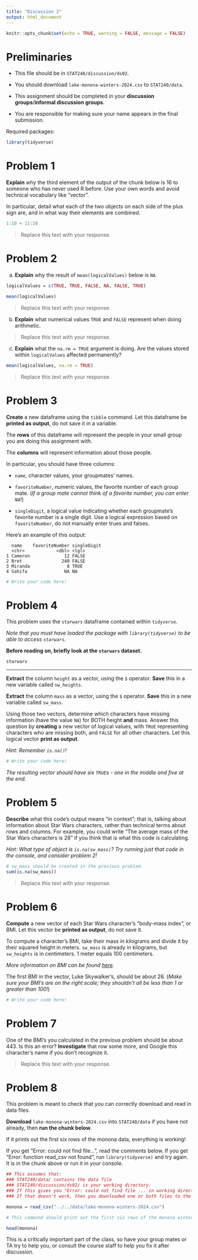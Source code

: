 ```yaml
---
title: "Discussion 2"
output: html_document
---
```


```r
knitr::opts_chunk$set(echo = TRUE, warning = FALSE, message = FALSE)

```

# Preliminaries

-   This file should be in `STAT240/discussion/ds02`.

-   You should download `lake-monona-winters-2024.csv` to `STAT240/data`.

-   This assignment should be completed in your **discussion groups**/**informal discussion groups**.

-   You are responsible for making sure your name appears in the final submission.

Required packages:

```r
library(tidyverse)
```


# Problem 1

**Explain** why the third element of the output of the chunk below is 16 to someone who has never used R before. Use your own words and avoid technical vocabulary like "vector".

In particular, detail what each of the two objects on each side of the plus sign are, and in what way their elements are combined.

```r
1:10 + 11:20
```

> Replace this text with your response.

# Problem 2

a)  **Explain** why the result of `mean(logicalValues)` below is `NA`.

```r
logicalValues = c(TRUE, TRUE, FALSE, NA, FALSE, TRUE)

mean(logicalValues)
```

> Replace this text with your response.

b)  **Explain** what numerical values `TRUE` and `FALSE` represent when doing arithmetic.

> Replace this text with your response.

c)  **Explain** what the `na.rm = TRUE` argument is doing. Are the values stored within `logicalValues` affected permanently?

```r
mean(logicalValues, na.rm = TRUE)
```

> Replace this text with your response.

# Problem 3

**Create** a new dataframe using the `tibble` command. Let this dataframe be **printed as output**, do not save it in a variable.

The **rows** of this dataframe will represent the people in your small group you are doing this assignment with.

The **columns** will represent information about those people.

In particular, you should have three columns:

-   `name`, character values, your groupmates' names.

-   `favoriteNumber`, numeric values, the favorite number of each group mate. (*If a group mate cannot think of a favorite number, you can enter `NA`!*)

-   `singleDigit`, a logical value indicating whether each groupmate's favorite number is a single digit. Use a logical expression based on `favoriteNumber`, do not manually enter trues and falses.

Here's an example of this output:

```         
  name    favoriteNumber singleDigit
  <chr>            <dbl> <lgl>      
1 Cameron             12 FALSE      
2 Bret               240 FALSE      
3 Miranda              8 TRUE       
4 Sahifa              NA NA 
```

```r
# Write your code here!
```

# Problem 4

This problem uses the `starwars` dataframe contained within `tidyverse`.

*Note that you must have loaded the package with `library(tidyverse)` to be able to access `starwars`.*

**Before reading on, briefly look at the `starwars` dataset.**

```r
starwars
```

------------------------------------------------------------------------

**Extract** the column `height` as a vector, using the `$` operator. **Save** this in a new variable called `sw_heights`.

**Extract** the column `mass` as a vector, using the `$` operator. **Save** this in a new variable called `sw_mass`.

Using those two vectors, determine which characters have missing information (have the value `NA`) for BOTH height **and** mass. Answer this question by **creating** a new vector of logical values, with `TRUE` representing characters who are missing both, and `FALSE` for all other characters. Let this logical vector **print as output**.

*Hint: Remember `is.na()`!*

```r
# Write your code here!
```

*The resulting vector should have six `TRUE`s - one in the middle and five at the end.*

# Problem 5

**Describe** what this code's output means "in context"; that is, talking about information about Star Wars characters, rather than technical terms about rows and columns. For example, you could write "The average mass of the Star Wars characters is 28" if you think that is what this code is calculating.

*Hint: What type of object is `is.na(sw_mass)`? Try running just that code in the console, and consider problem 2!*

```r
# sw_mass should be created in the previous problem.
sum(is.na(sw_mass))
```

> Replace this text with your response.

# Problem 6

**Compute** a new vector of each Star Wars character's "body-mass index", or BMI. Let this vector be **printed as output**, do not save it.

To compute a character's BMI, take their mass in kilograms and divide it by their squared height in meters. `sw_mass` is already in kilograms, but `sw_heights` is in centimeters. 1 meter equals 100 centimeters.

*More information on BMI can be found [here](https://www.cdc.gov/nccdphp/dnpao/growthcharts/training/bmiage/page5_1.html).*

The first BMI in the vector, Luke Skywalker's, should be about 26. (*Make sure your BMI's are on the right scale; they shouldn't all be less than 1 or greater than 100!*)

```r
# Write your code here!
```

# Problem 7

One of the BMI's you calculated in the previous problem should be about 443. Is this an error? **Investigate** that row some more, and Google this character's name if you don't recognize it.

> Replace this text with your response.

# Problem 8

This problem is meant to check that you can correctly download and read in data files.

**Download** `lake-monona-winters-2024.csv` into `STAT240/data` if you have not already, then **run the chunk below**.

If it prints out the first six rows of the monona data, everything is working!

If you get "Error: could not find file...", read the comments below. If you get "Error: function read_csv not found", run `library(tidyverse)` and try again. It is in the chunk above or run it in your console.

```r
## This assumes that:
### STAT240/data/ contains the data file
### STAT240/discussion/ds02/ is your working directory.
### If this gives you "Error: could not find file ... in working directory ...", go to Session > Set Working Directory > To Source File Location, and try again.
### If that doesn't work, then you downloaded one or both files to the wrong place, or they have the wrong name - make sure they don't have a " (1)" or "-1" at the end of their names, which can happen when you download multiple times.

monona = read_csv("../../data/lake-monona-winters-2024.csv")

# This command should print out the first six rows of the monona winters dataset, starting with 1855-1856.

head(monona)
```

This is a critically important part of the class, so have your group mates or TA try to help you, or consult the course staff to help you fix it after discussion.
